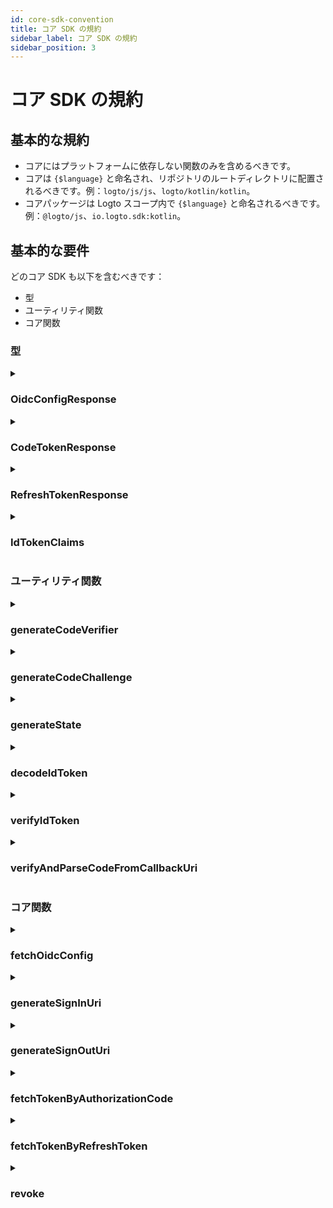 ```yaml
---
id: core-sdk-convention
title: コア SDK の規約
sidebar_label: コア SDK の規約
sidebar_position: 3
---
```


# コア SDK の規約

## 基本的な規約

- コアにはプラットフォームに依存しない関数のみを含めるべきです。
- コアは `{$language}` と命名され、リポジトリのルートディレクトリに配置されるべきです。例：`logto/js/js`、`logto/kotlin/kotlin`。
- コアパッケージは Logto スコープ内で `{$language}` と命名されるべきです。例：`@logto/js`、`io.logto.sdk:kotlin`。

## 基本的な要件

どのコア SDK も以下を含むべきです：

- 型
- ユーティリティ関数
- コア関数

### 型

<details>
  <summary>

### OidcConfigResponse

</summary>

アイデンティティプロバイダーの設定で、`/oidc/.well-known/openid-configuration` API を介して取得できます。

**プロパティ**

| 名前                  | 型       |
| --------------------- | -------- |
| authorizationEndpoint | `string` |
| tokenEndpoint         | `string` |
| endSessionEndpoint    | `string` |
| revocationEndpoint    | `string` |
| jwksUri               | `string` |
| issuer                | `string` |

</details>

<details>
  <summary>

### CodeTokenResponse

</summary>

`/oidc/token`（認可コードによる）のレスポンスデータ。

**プロパティ**

| 名前         | 型       | 必須 |
| ------------ | -------- | ---- |
| accessToken  | `string` | ✅   |
| refreshToken | `string` |      |
| idToken      | `string` | ✅   |
| scope        | `string` | ✅   |
| expiresIn    | `number` | ✅   |

</details>

<details>
  <summary>

### RefreshTokenResponse

</summary>

リフレッシュトークンによるトークンのリフレッシュ時に `/oidc/token`（リフレッシュトークンによる）のレスポンスデータ。

**プロパティ**

| 名前         | 型       | 必須 |
| ------------ | -------- | ---- |
| accessToken  | `string` | ✅   |
| refreshToken | `string` | ✅   |
| idToken      | `string` |      |
| scope        | `string` | ✅   |
| expiresIn    | `number` | ✅   |

</details>

<details>
  <summary>

### IdTokenClaims

</summary>

ID トークンに含まれるクレーム。

**プロパティ**

| 名前     | 型       | 必須 |
| -------- | -------- | ---- |
| sub      | `string` | ✅   |
| aud      | `string` | ✅   |
| exp      | `number` | ✅   |
| iat      | `number` | ✅   |
| iss      | `string` | ✅   |
| atHash   | `string` |      |
| username | `string` |      |
| name     | `string` |      |
| avatar   | `string` |      |

</details>

### ユーティリティ関数

<details>
  <summary>

### generateCodeVerifier

</summary>

コードベリファイアを生成します。  
コードベリファイアの長さは 64 にハードコードされています。  
返される値は URL セーフな base64 形式の文字列に暗号化されなければなりません。

**参考**

- [PKCE](https://oauth.net/2/pkce/)

**パラメータ**

なし。

**戻り値の型**

`string`

</details>

<details id="generatecodeverifier">
  <summary>

### generateCodeChallenge

</summary>

コードベリファイアに基づいてコードチャレンジを生成します。  
このメソッドはコードベリファイアを暗号化し、結果を URL セーフな Base64 形式で返します。  
Logto V1 では暗号化アルゴリズムを `SHA-256` にハードコードしています。

**参考**

- [PKCE](https://oauth.net/2/pkce/)

**パラメータ**

| 名前         | 型       | 備考                              |
| ------------ | -------- | --------------------------------- |
| codeVerifier | `string` | generateCodeVerifier によって生成 |

**戻り値の型**

`string`

</details>

<details>
  <summary>

### generateState

</summary>

"State" は CSRF 攻撃を防ぐために使用されます。  
"State" の長さは 64 にハードコードされています。  
返される文字列は URL セーフな base64 形式の文字列に暗号化されなければなりません。

**参考**

- [CSRF](https://datatracker.ietf.org/doc/html/rfc6749#section-10.12)

**パラメータ**

なし。

**戻り値の型**

`string`

</details>

<details>
  <summary>

### decodeIdToken

</summary>

秘密の検証なしで ID トークンをデコードします。  
ペイロードセクションにあるすべてのトークンクレームを含む `IdTokenClaims` を返します。

**パラメータ**

| 名前  | 型       |
| ----- | -------- |
| token | `string` |

**戻り値の型**

`IdTokenClaims`

**例外**

- `token` が有効な JWT でない場合。

</details>

<details>
  <summary>

### verifyIdToken

</summary>

ID トークンが合法であるかを検証します。

**署名キーの検証**

OIDC は JSON Web Key Set をサポートしています。  
この関数は、3rd パーティライブラリ (jose) からの `JsonWebKeySet` オブジェクトを受け入れて検証を行います。

```json
// JsonWebKeySet の例
{
  "keys": [
    {
      "kty": "RSA",
      "use": "sig",
      "kid": "xxxx",
      "e": "xxxx",
      "n": "xxxx"
    }
  ]
}
```

**クレームの検証**

- ID トークン内の `iss` がこのトークンの発行者と一致することを確認します。
- `aud` (オーディエンス) クレームがクライアント ID と等しいことを確認します。
- 現在の時間が有効期限の前であることを確認します。
- 発行時刻 (`iat`) が現在の時間から +/- 1 分以内であることを確認します。

**参考**

- [OpenID connect core - ID トークンの検証](https://openid.net/specs/openid-connect-core-1_0.html#IDTokenValidation)

**パラメータ**

| 名前     | 型              |
| -------- | --------------- |
| idToken  | `string`        |
| clientId | `string`        |
| issuer   | `string`        |
| jwks     | `JsonWebKeySet` |

**戻り値の型**

`void`

**例外**

- 署名キーの検証に失敗した場合
- クレームの検証に失敗した場合

</details>

<details>
  <summary>

### verifyAndParseCodeFromCallbackUri

</summary>

サインイン callbackUri が合法であることを検証し、callbackUri から抽出された `code` を返します。

**コールバック URI の検証**

- `callbackUri` が `redirectUri` で始まることを確認します。
- `callbackUri` に `error` がないことを確認します（リダイレクト URI の [エラーレスポンス](https://datatracker.ietf.org/doc/html/rfc6749#section-4.1.2.1) を参照）。
- `callbackUri` に `state` が含まれており、それが `generateSignInUri` で指定した `state` 値と等しいことを確認します。
- `callbackUri` に `/oidc/token`（リフレッシュトークンによる）をリクエストする際に使用する `code` パラメータ値が含まれていることを確認します。

**パラメータ**

| 名前        | 型       |
| ----------- | -------- |
| callbackUri | `string` |
| redirectUri | `string` |
| state       | `string` |

**戻り値の型**

`string`

**例外**

- 検証に失敗した場合

</details>

### コア関数

<details>
  <summary>

### fetchOidcConfig

</summary>

`/oidc/.well-known/openid-configuration` にリクエストして `OidcConfigResponse` を返します。

**パラメータ**

| 名前     | 型       | 備考                        |
| -------- | -------- | --------------------------- |
| endpoint | `string` | OIDC サービスエンドポイント |

**戻り値の型**

`OidcConfigResponse`

**例外**

- フェッチに失敗した場合

</details>

<details>
  <summary>

### generateSignInUri

</summary>

**パラメータ**

| 名前                  | 型         | 必須 | 備考                                         |
| --------------------- | ---------- | ---- | -------------------------------------------- |
| authorizationEndpoint | `string`   | ✅   |                                              |
| clientId              | `string`   | ✅   |                                              |
| redirectUri           | `string`   | ✅   |                                              |
| codeChallenge         | `string`   | ✅   |                                              |
| state                 | `string`   | ✅   |                                              |
| scopes                | `string[]` |      | 実装は言語仕様に応じて異なる場合があります。 |
| resources             | `string[]` |      | 実装は言語仕様に応じて異なる場合があります。 |
| prompt                | `string`   |      | デフォルト：`consent`。                      |

URL は `authorizationEndpoint` に基づいて生成され、次のクエリパラメータを含みます：

**サインイン URL クエリパラメータ**

| クエリキー            | 必須 | 備考                                                                                                               |
| --------------------- | ---- | ------------------------------------------------------------------------------------------------------------------ |
| client_id             | ✅   |                                                                                                                    |
| redirect_uri          | ✅   |                                                                                                                    |
| code_challenge        | ✅   |                                                                                                                    |
| code_challenge_method | ✅   | S256 にハードコードされています。                                                                                  |
| state                 | ✅   |                                                                                                                    |
| scope                 | ✅   | scope は常に openid と offline_access を含み、入力された scope が null または空の scope 値を提供しても含まれます。 |
| resource              |      | URI に resource を複数回追加できます。バックエンドはそれらをリストとして変換します。例：`resource=a&resource=b`    |
| response_type         | ✅   | code にハードコードされています。                                                                                  |
| prompt                | ✅   |                                                                                                                    |

**戻り値の型**

`string`

</details>

<details>
  <summary>

### generateSignOutUri

</summary>

**パラメータ**

| 名前                  | 型       | 必須 |
| --------------------- | -------- | ---- |
| endSessionEndpoint    | `string` | ✅   |
| idToken               | `string` | ✅   |
| postLogoutRedirectUri | `string` |      |

生成される URL は `endSessionEndpoint` に基づいており、次のクエリパラメータを含みます：

**サインアウト URL クエリパラメータ**

| クエリキー               | 必須 | 備考                                          |
| ------------------------ | ---- | --------------------------------------------- |
| id_token_hint            | ✅   | 入力された `idToken` パラメータ               |
| post_logout_redirect_uri |      | 入力された `postLogoutRedirectUri` パラメータ |

**戻り値の型**

`string`

</details>

<details>
  <summary>

### fetchTokenByAuthorizationCode

</summary>

認可コードによって `/oidc/token` にリクエストしてトークン (`CodeTokenResponse`) を取得します。

**パラメータ**

| 名前          | 型       | 必須 |
| ------------- | -------- | ---- |
| tokenEndpoint | `string` | ✅   |
| code          | `string` | ✅   |
| codeVerifier  | `string` | ✅   |
| clientId      | `string` | ✅   |
| redirectUri   | `string` | ✅   |
| resource      | `string` |      |

**HTTP リクエスト**

- エンドポイント：`/oidc/token`
- メソッド：`POST`
- Content-Type：`application/x-www-form-urlencoded`
- ペイロード：

| クエリキー    | 型                             | 必須 |
| ------------- | ------------------------------ | ---- |
| grant_type    | `string: 'authorization_code'` | ✅   |
| code          | `string`                       | ✅   |
| code_verifier | `string`                       | ✅   |
| client_id     | `string`                       | ✅   |
| redirect_uri  | `string`                       | ✅   |
| resource      | `string`                       |      |

**戻り値の型**

`CodeTokenResponse`

**例外**

- フェッチに失敗した場合

</details>

<details>
  <summary>

### fetchTokenByRefreshToken

</summary>

リフレッシュトークンによって `/oidc/token` にリクエストしてトークン (`RefreshTokenTokenResponse`) を取得します。

**パラメータ**

| 名前          | 型         | 必須 |
| ------------- | ---------- | ---- |
| tokenEndpoint | `string`   | ✅   |
| clientId      | `string`   | ✅   |
| refreshToken  | `string`   | ✅   |
| resource      | `string`   |      |
| scopes        | `string[]` |      |

**HTTP リクエスト**

- エンドポイント：`/oidc/token`
- メソッド：`POST`
- Content-Type：`application/x-www-form-urlencoded`
- ペイロード：

| クエリキー    | 型                        | 必須 | 備考                                                               |
| ------------- | ------------------------- | ---- | ------------------------------------------------------------------ |
| grant_type    | `string: 'refresh_token'` | ✅   |                                                                    |
| refresh_token | `string`                  | ✅   |                                                                    |
| client_id     | `string`                  | ✅   |                                                                    |
| resource      | `string`                  |      |                                                                    |
| scope         | `string`                  |      | `scopes` の値をスペースで結合してこの `scope` 文字列を構築します。 |

**戻り値の型**

`RefreshTokenTokenResponse`

**例外**

- フェッチに失敗した場合

</details>

<details>
  <summary>

### revoke

</summary>

`/oidc/token/revocation` API にリクエストして、以前に取得したリフレッシュまたはアクセス トークンが不要になったことを認可サーバーに通知します。

**パラメータ**

| 名前               | 型       | 備考             |
| ------------------ | -------- | ---------------- |
| revocationEndpoint | `string` |                  |
| clientId           | `string` |                  |
| token              | `string` | 取り消すトークン |

**HTTP リクエスト**

- エンドポイント：`/oidc/token/revocation`
- メソッド：`POST`
- Content-Type：`application/x-www-form-urlencoded`
- ペイロード：

| クエリキー | 型       |
| ---------- | -------- |
| client_id  | `string` |
| token      | `string` |

**戻り値の型**

`void`

**例外**

- 取り消しに失敗した場合

</details>
